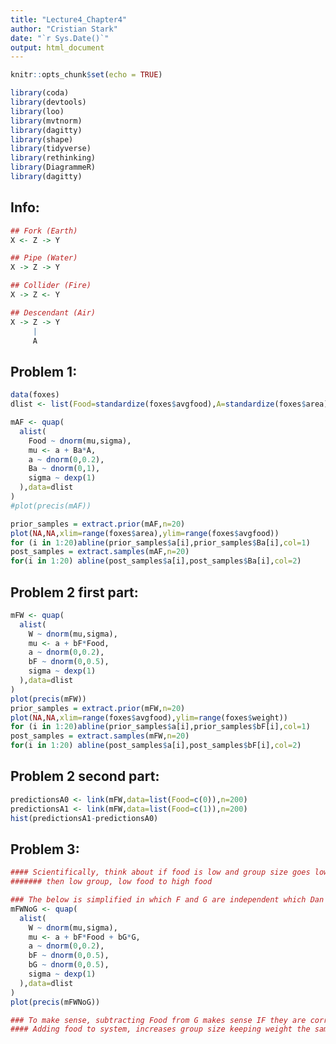 ```yaml
---
title: "Lecture4_Chapter4"
author: "Cristian Stark"
date: "`r Sys.Date()`"
output: html_document
---
```


```r
knitr::opts_chunk$set(echo = TRUE)

library(coda)
library(devtools)
library(loo)
library(mvtnorm)
library(dagitty) 
library(shape)
library(tidyverse)
library(rethinking)
library(DiagrammeR)
library(dagitty)
```

## Info:
```r
## Fork (Earth)
X <- Z -> Y

## Pipe (Water)
X -> Z -> Y

## Collider (Fire)
X -> Z <- Y

## Descendant (Air)
X -> Z -> Y
     |
     A
``` 

## Problem 1:
```r
data(foxes)
dlist <- list(Food=standardize(foxes$avgfood),A=standardize(foxes$area),W=standardize(foxes$weight),G=standardize(foxes$groupsize))

mAF <- quap(
  alist(
    Food ~ dnorm(mu,sigma),
    mu <- a + Ba*A,
    a ~ dnorm(0,0.2),
    Ba ~ dnorm(0,1),
    sigma ~ dexp(1)
  ),data=dlist
)
#plot(precis(mAF))

prior_samples = extract.prior(mAF,n=20)
plot(NA,NA,xlim=range(foxes$area),ylim=range(foxes$avgfood))
for (i in 1:20)abline(prior_samples$a[i],prior_samples$Ba[i],col=1)
post_samples = extract.samples(mAF,n=20)
for(i in 1:20) abline(post_samples$a[i],post_samples$Ba[i],col=2)
```

## Problem 2 first part:
```r


mFW <- quap(
  alist(
    W ~ dnorm(mu,sigma),
    mu <- a + bF*Food,
    a ~ dnorm(0,0.2),
    bF ~ dnorm(0,0.5),
    sigma ~ dexp(1)
  ),data=dlist
)
plot(precis(mFW))
prior_samples = extract.prior(mFW,n=20)
plot(NA,NA,xlim=range(foxes$avgfood),ylim=range(foxes$weight))
for (i in 1:20)abline(prior_samples$a[i],prior_samples$bF[i],col=1)
post_samples = extract.samples(mFW,n=20)
for(i in 1:20) abline(post_samples$a[i],post_samples$bF[i],col=2)
```
## Problem 2 second part:
```r
predictionsA0 <- link(mFW,data=list(Food=c(0)),n=200)
predictionsA1 <- link(mFW,data=list(Food=c(1)),n=200)
hist(predictionsA1-predictionsA0)
```

## Problem 3:
```r
#### Scientifically, think about if food is low and group size goes low to high, whats impact on weight
####### then low group, low food to high food

### The below is simplified in which F and G are independent which Dan thinks is wrong, it probably is
mFWNoG <- quap(
  alist(
    W ~ dnorm(mu,sigma),
    mu <- a + bF*Food + bG*G,
    a ~ dnorm(0,0.2),
    bF ~ dnorm(0,0.5),
    bG ~ dnorm(0,0.5),
    sigma ~ dexp(1)
  ),data=dlist
)
plot(precis(mFWNoG))

### To make sense, subtracting Food from G makes sense IF they are correlated. It looks like positive correlation
#### Adding food to system, increases group size keeping weight the same

```